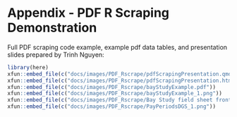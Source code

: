 # Appendix - PDF R Scraping Demonstration {#appx_2}


Full PDF scraping code example, example pdf data tables, and presentation slides prepared by  Trinh Nguyen:
```r
library(here)
xfun::embed_file(c("docs/images/PDF_Rscrape/pdfScrapingPresentation.qmd"))
xfun::embed_file(c("docs/images/PDF_Rscrape/pdfScrapingPresentation.html"))
xfun::embed_file(c("docs/images/PDF_Rscrape/bayStudyExample.pdf"))
xfun::embed_file(c("docs/images/PDF_Rscrape/bayStudyExample_1.png"))
xfun::embed_file(c("docs/images/PDF_Rscrape/Bay Study field sheet front_fill2_data.pdf"))
xfun::embed_file(c("docs/images/PDF_Rscrape/PayPeriodsDGS_1.png"))
```

